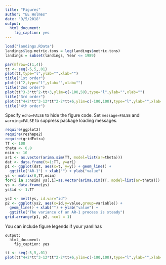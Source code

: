 ```yaml
---
title: "Figures"
author: "EE Holmes"
date: "9/5/2018"
output:
  html_document:
    fig_caption: yes
---
```




```r
load("landings.RData")
landings$log.metric.tons = log(landings$metric.tons)
landings = subset(landings, Year <= 1989)
```



```r
par(mfrow=c(1,4))
tt <- seq(-5,5,.01)
plot(tt,type="l",ylab="",xlab="")
title("1st order")
plot(tt^2,type="l",ylab="",xlab="")
title("2nd order")
plot(tt^3-3*tt^2-tt+3,ylim=c(-100,50),type="l",ylab="",xlab="")
title("3rd order")
plot(tt^4+2*tt^3-12*tt^2-2*tt+6,ylim=c(-100,100),type="l",ylab="",xlab="")
title("4th order")
```

Specify `echo=FALSE` to hide the figure code.  Set `message=FALSE` and `warning=FALSE` to suppress package loading messages.

```r
require(ggplot2)
require(reshape2)
require(gridExtra)
TT <- 100
theta <- 0.8
nsim <- 10
ar1 <- as.vector(arima.sim(TT, model=list(ar=theta)))
dat <- data.frame(t=1:TT, y=ar1)
p1 <- ggplot(dat, aes(x=t, y=y)) + geom_line() + 
  ggtitle("AR-1") + xlab("") + ylab("value")
ys <- matrix(0,TT,nsim)
for(i in 1:nsim) ys[,i]=as.vector(arima.sim(TT, model=list(ar=theta)))
ys <- data.frame(ys)
ys$id <- 1:TT

ys2 <- melt(ys, id.var="id")
p2 <- ggplot(ys2, aes(x=id,y=value,group=variable)) +
  geom_line() + xlab("") + ylab("value") +
  ggtitle("The variance of an AR-1 process is steady")
grid.arrange(p1, p2, ncol = 1)
```

You can include figure legends if your yaml has
```
output:
  html_document:
    fig_caption: yes

```

```r
tt <- seq(-5,5,.01)
plot(tt^4+2*tt^3-12*tt^2-2*tt+6,ylim=c(-100,100),type="l",ylab="",xlab="")
```

